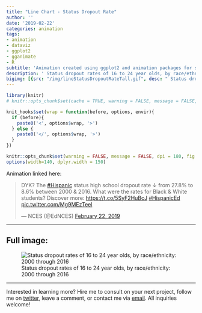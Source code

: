 ```yaml
---
title: "Line Chart - Status Dropout Rate"
author: ''
date: '2019-02-22'
categories: animation
tags:
- animation
- dataviz
- ggplot2
- gganimate
- R
subtitle: 'Animation created using ggplot2 and animation packages for social media distribution'
description: ' Status dropout rates of 16 to 24 year olds, by race/ethnicity: 2000 through 2016'
bigimg: [{src: "/img/lineStatusDropoutRateTall.gif", desc: " Status dropout rates of 16 to 24 year olds, by race/ethnicity: 2000 through 2016"}]
---
```


```r
library(knitr)
# knitr::opts_chunk$set(cache = TRUE, warning = FALSE, message = FALSE, dpi = 180, out.extra='class = "img-responsive"')

```

```r
knit_hooks$set(wrap = function(before, options, envir){
  if (before){
    paste0('<', options$wrap, '>')
  } else {
    paste0('</', options$wrap, '>')
  }
})

knitr::opts_chunk$set(warning = FALSE, message = FALSE, dpi = 180, fig.height = 5, fig.width = 7, fig.align = "center")
options(width=140, dplyr.width = 150)
```
 
Animation linked here:

<blockquote class="twitter-tweet" data-lang="en"><p lang="en" dir="ltr">DYK? The <a href="https://twitter.com/hashtag/Hispanic?src=hash&amp;ref_src=twsrc%5Etfw">#Hispanic</a> status high school dropout rate ↓ from 27.8% to 8.6% between 2000 &amp; 2016. What were the rates for Black &amp; White students? Discover more: <a href="https://t.co/5SyF2HuBcJ">https://t.co/5SyF2HuBcJ</a>  <a href="https://twitter.com/hashtag/HispanicEd?src=hash&amp;ref_src=twsrc%5Etfw">#HispanicEd</a> <a href="https://t.co/Mg9MEzTeel">pic.twitter.com/Mg9MEzTeel</a></p>&mdash; NCES (@EdNCES) <a href="https://twitter.com/EdNCES/status/1098979512107319296?ref_src=twsrc%5Etfw">February 22, 2019</a></blockquote>
<script async src="https://platform.twitter.com/widgets.js" charset="utf-8"></script>

***
  
## Full image:
  
![Status dropout rates of 16 to 24 year olds, by race/ethnicity: 2000 through 2016](/img/lineStatusDropoutRateTall.gif)

 ***
 
Interested in learning more? Hire me to consult on your next project, follow me on [twitter](https://twitter.com/mikeleeco), leave a comment, or contact me via [email](mailto:mdlee12@gmail.com). All inquiries welcome!
  